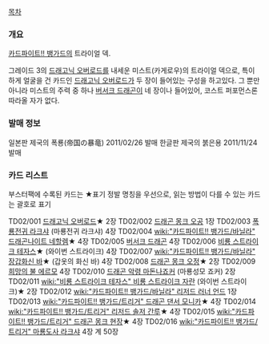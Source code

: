 [[목차]]

=== 개요 ===
[[카드파이트!! 뱅가드]]의 트라이얼 덱.

그레이드 3의 [[드래고닉 오버로드]]를 내세운 미스트(카게로우)의 트라이얼 덱으로, 특이하게 얼굴을 건 카드인 [[드래고닉 오버로드]]가 두 장이 들어있는 구성을 하고있다. 그 뿐만 아니라 미스트의 주력 중 하나 [[버서크 드래곤]]이 네 장이나 들어있어, 코스트 퍼포먼스론 따라올 자가 없다.

=== 발매 정보 ===
일본판 제국의 폭룡(帝国の暴竜) 2011/02/26 발매
한글판 제국의 붉은용 2011/11/24 발매

=== 카드 리스트 ===
부스터팩에 수록된 카드는 ★표기
정발 명칭을 우선으로, 읽는 방법이 다를 수 있는 카드는 괄호로 표기

TD02/001 [[드래고닉 오버로드]]★ 2장
TD02/002 [[드래곤 몽크 오공]] 1장
TD02/003 [[폭룡전귀 라크샤]] (마룡전귀 라크샤) 4장
TD02/004 [[wiki:"카드파이트!! 뱅가드/바닐라" 드래곤나이트 네할렘]]★ 4장
TD02/005 [[버서크 드래곤]] 4장
TD02/006 [[비룡 스트라이크 테자스]]★ (와이번 스트라이크) 4장
TD02/007 [[wiki:"카드파이트!! 뱅가드/바닐라" 장갑화신 바]]★ (갑옷의 화신 바) 4장
TD02/008 [[드래곤 몽크 오정]]★ 2장
TD02/009 [[희망의 불 에르모]] 4장
TD02/010 [[드래곤 악령 마돈나죠커]] (마룡성모 죠커) 2장
TD02/011 [[wiki:"비룡 스트라이크 테자스" 비룡 스트라이크 자란]] (와이번 스트라이크)★ 2장
TD02/012 [[wiki:"카드파이트!! 뱅가드/바닐라" 리저드 러너 언드]] 1장
TD02/013 [[wiki:"카드파이트!! 뱅가드/트리거" 드래곤 댄서 모니카]]★ 4장
TD02/014 [[wiki:"카드파이트!! 뱅가드/트리거" 리저드 솔저 간루]]★ 4장
TD02/015 [[wiki:"카드파이트!! 뱅가드/트리거" 드래곤 몽크 현장]]★ 4장
TD02/016 [[wiki:"카드파이트!! 뱅가드/트리거" 마룡도사 라크샤]] 4장
계 50장
